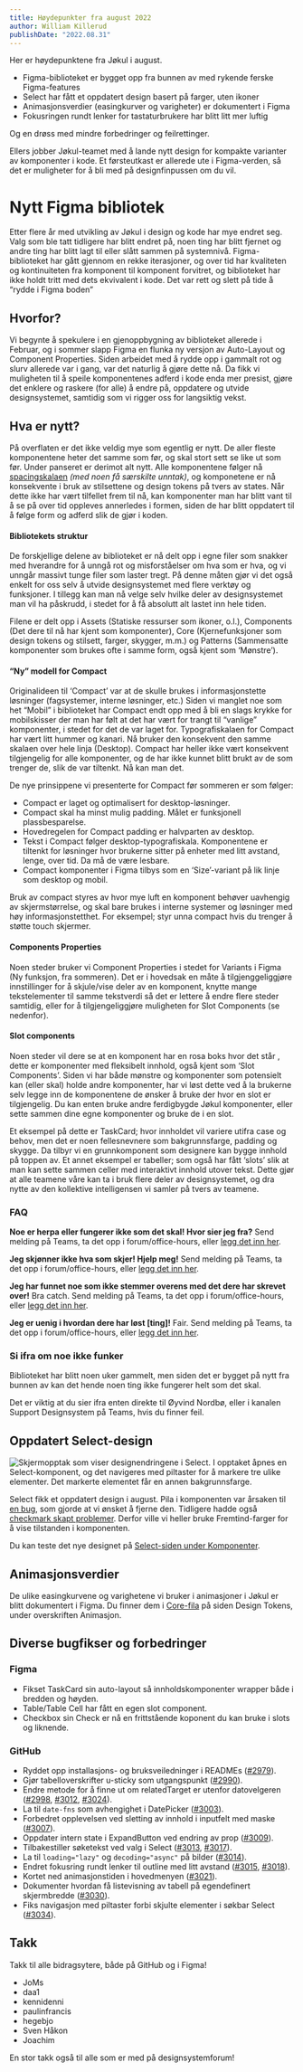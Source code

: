 ```yaml
---
title: Høydepunkter fra august 2022
author: William Killerud
publishDate: "2022.08.31"
---
```


<Ingress>Her er høydepunktene fra Jøkul i august.</Ingress>

-   Figma-biblioteket er bygget opp fra bunnen av med rykende ferske Figma-features
-   Select har fått et oppdatert design basert på farger, uten ikoner
-   Animasjonsverdier (easingkurver og varigheter) er dokumentert i Figma
-   Fokusringen rundt lenker for tastaturbrukere har blitt litt mer luftig

Og en drøss med mindre forbedringer og feilrettinger.

Ellers jobber Jøkul-teamet med å lande nytt design for kompakte varianter av komponenter i kode. Et førsteutkast er allerede ute i Figma-verden, så det er muligheter for å bli med på designfinpussen om du vil.
# Nytt Figma bibliotek

Etter flere år med utvikling av Jøkul i design og kode har mye endret seg. Valg som ble tatt tidligere har blitt endret på, noen ting har blitt fjernet og andre ting har blitt lagt til eller slått sammen på systemnivå. Figma-biblioteket har gått gjennom en rekke iterasjoner, og over tid har kvaliteten og kontinuiteten fra komponent til komponent forvitret, og biblioteket har ikke holdt tritt med dets ekvivalent i kode. Det var rett og slett på tide å “rydde i Figma boden”

## Hvorfor?

Vi begynte å spekulere i en gjenoppbygning av biblioteket allerede i Februar, og i sommer slapp Figma en flunka ny versjon av Auto-Layout og Component Properties. Siden arbeidet med å rydde opp i gammalt rot og slurv allerede var i gang, var det naturlig å gjøre dette nå. Da fikk vi muligheten til å speile komponentenes adferd i kode enda mer presist, gjøre det enklere og raskere (for alle) å endre på, oppdatere og utvide designsystemet, samtidig som vi rigger oss for langsiktig vekst.

## Hva er nytt?

På overflaten er det ikke veldig mye som egentlig er nytt. De aller fleste komponentene heter det samme som før, og skal stort sett se like ut som før. Under panseret er derimot alt nytt. Alle komponentene følger nå [spacingskalaen](https://jokul.fremtind.no/komponenter/spacing#skala) *(med noen få særskilte unntak)*, og komponetene er nå konsekvente i bruk av stilsettene og design tokens på tvers av states. Når dette ikke har vært tilfellet frem til nå, kan komponenter man har blitt vant til å se på over tid oppleves annerledes i formen, siden de har blitt oppdatert til å følge form og adferd slik de gjør i koden.

#### Bibliotekets struktur

De forskjellige delene av biblioteket er nå delt opp i egne filer som snakker med hverandre for å unngå rot og misforståelser om hva som er hva, og vi unngår massivt tunge filer som laster tregt. På denne måten gjør vi det også enkelt for oss selv å utvide designsystemet med flere verktøy og funksjoner. I tillegg kan man nå velge selv hvilke deler av designsystemet man vil ha påskrudd, i stedet for å få absolutt alt lastet inn hele tiden.

Filene er delt opp i Assets (Statiske ressurser som ikoner, o.l.), Components (Det dere til nå har kjent som komponenter), Core (Kjernefunksjoner som design tokens og stilsett, farger, skygger, m.m.) og Patterns (Sammensatte komponenter som brukes ofte i samme form, også kjent som ‘Mønstre’).

#### “Ny” modell for Compact

Originalideen til ‘Compact’ var at de skulle brukes i informasjonstette løsninger (fagsystemer, interne løsninger, etc.) Siden vi manglet noe som het “Mobil” i biblioteket har Compact endt opp med å bli en slags krykke for mobilskisser der man har følt at det har vært for trangt til “vanlige” komponenter, i stedet for det de var laget for. Typografiskalaen for Compact har vært litt hummer og kanari. Nå bruker den konsekvent den samme skalaen over hele linja (Desktop). Compact har heller ikke vært konsekvent tilgjengelig for alle komponenter, og de har ikke kunnet blitt brukt av de som trenger de, slik de var tiltenkt. Nå kan man det.

De nye prinsippene vi presenterte for Compact før sommeren er som følger:
-   Compact er laget og optimalisert for desktop-løsninger.
-   Compact skal ha minst mulig padding. Målet er funksjonell plassbesparelse.
-   Hovedregelen for Compact padding er halvparten av desktop.
-   Tekst i Compact følger desktop-typografiskala. Komponentene er tiltenkt for løsninger hvor brukerne sitter på enheter med litt avstand, lenge, over tid. Da må de være lesbare.
-   Compact komponenter i Figma tilbys som en ‘Size’-variant på lik linje som desktop og mobil.

Bruk av compact styres av hvor mye luft en komponent behøver uavhengig av skjermstørrelse, og skal bare brukes i interne systemer og løsninger med høy informasjonstetthet. For eksempel; styr unna compact hvis du trenger å støtte touch skjermer.

#### Components Properties

Noen steder bruker vi Component Properties i stedet for Variants i Figma (Ny funksjon, fra sommeren). Det er i hovedsak en måte å tilgjenggeliggjøre innstillinger for å skjule/vise deler av en komponent, knytte mange tekstelementer til samme tekstverdi så det er lettere å endre flere steder samtidig, eller for å tilgjengeliggjøre muligheten for Slot Components (se nedenfor).

#### Slot components

Noen steder vil dere se at en komponent har en rosa boks hvor det står <Erstatt meg>, dette er komponenter med fleksibelt innhold, også kjent som ‘Slot Components’. Siden vi har både mønstre og komponenter som potensielt kan (eller skal) holde andre komponenter, har vi løst dette ved å la brukerne selv legge inn de komponentene de ønsker å bruke der hvor en slot er tilgjengelig. Du kan enten bruke andre ferdigbygde Jøkul komponenter, eller sette sammen dine egne komponenter og bruke de i en slot.

Et eksempel på dette er TaskCard; hvor innholdet vil variere utifra case og behov, men det er noen fellesnevnere som bakgrunnsfarge, padding og skygge. Da tilbyr vi en grunnkomponent som designere kan bygge innhold på toppen av. Et annet eksempel er tabeller; som også har fått ‘slots’ slik at man kan sette sammen celler med interaktivt innhold utover tekst. Dette gjør at alle teamene våre kan ta i bruk flere deler av designsystemet, og dra nytte av den kollektive intelligensen vi samler på tvers av teamene.
 

### FAQ
**Noe er herpa eller fungerer ikke som det skal! Hvor sier jeg fra?**
Send melding på Teams, ta det opp i forum/office-hours, eller [legg det inn her](https://github.com/fremtind/jokul/issues/new?assignees=&labels=%F0%9F%90%9D%20bug&template=feilmelding.md&title=Feil:%20).

**Jeg skjønner ikke hva som skjer! Hjelp meg!**
Send melding på Teams, ta det opp i forum/office-hours, eller [legg det inn her](https://github.com/fremtind/jokul/discussions/new?category=sp%C3%B8rsm%C3%A5l-og-svar).

**Jeg har funnet noe som ikke stemmer overens med det dere har skrevet over!**
Bra catch. Send melding på Teams, ta det opp i forum/office-hours, eller [legg det inn her](https://github.com/fremtind/jokul/issues/new?assignees=&labels=%F0%9F%90%9D%20bug&template=feilmelding.md&title=Feil:%20).

**Jeg er uenig i hvordan dere har løst [ting]!**
Fair. Send melding på Teams, ta det opp i forum/office-hours, eller [legg det inn her](https://github.com/fremtind/jokul/discussions/new?category=ideer).

### Si ifra om noe ikke funker

Biblioteket har blitt noen uker gammelt, men siden det er bygget på nytt fra bunnen av kan det hende noen ting ikke fungerer helt som det skal.

Det er viktig at du sier ifra enten direkte til Øyvind Nordbø, eller i kanalen Support Designsystem på Teams, hvis du finner feil.

## Oppdatert Select-design

![Skjermopptak som viser designendringene i Select. I opptaket åpnes en Select-komponent, og det navigeres med piltaster for å markere tre ulike elementer. Det markerte elementet får en annen bakgrunnsfarge.](/assets/blog/updates/august-2022/aug22-select-design-changes.gif)

Select fikk et oppdatert design i august. Pila i komponenten var årsaken til [en bug](https://github.com/fremtind/jokul/issues/3001), som gjorde at vi ønsket å fjerne den. Tidligere hadde også [checkmark skapt problemer](https://github.com/fremtind/jokul/pull/2995). Derfor ville vi heller bruke Fremtind-farger for å vise tilstanden i komponenten.

Du kan teste det nye designet på [Select-siden under Komponenter](https://jokul.fremtind.no/komponenter/select).

## Animasjonsverdier

De ulike easingkurvene og varighetene vi bruker i animasjoner i Jøkul er blitt dokumentert i Figma. Du finner dem i [Core-fila](https://www.figma.com/file/F65UrpWc7JsWYhDJgMD8F8/Core?node-id=0%3A1) på siden Design Tokens, under overskriften Animasjon.

## Diverse bugfikser og forbedringer

### Figma

-   Fikset TaskCard sin auto-layout så innholdskomponenter wrapper både i bredden og høyden.
-   Table/Table Cell har fått en egen slot component.
-   Checkbox sin Check er nå en frittstående koponent du kan bruke i slots og liknende.

### GitHub

-   Ryddet opp installasjons- og bruksveiledninger i READMEs ([#2979](https://github.com/fremtind/jokul/pull/2979)).
-   Gjør tabelloverskrifter u-sticky som utgangspunkt ([#2990](https://github.com/fremtind/jokul/pull/2990)).
-   Endre metode for å finne ut om relatedTarget er utenfor datovelgeren ([#2998](https://github.com/fremtind/jokul/pull/2998), [#3012](https://github.com/fremtind/jokul/pull/3012), [#3024](https://github.com/fremtind/jokul/pull/3024)).
-   La til `date-fns` som avhengighet i DatePicker ([#3003](https://github.com/fremtind/jokul/pull/3003)).
-   Forbedret opplevelsen ved sletting av innhold i inputfelt med maske ([#3007](https://github.com/fremtind/jokul/pull/3007)).
-   Oppdater intern state i ExpandButton ved endring av prop ([#3009](https://github.com/fremtind/jokul/pull/3009)).
-   Tilbakestiller søketekst ved valg i Select ([#3013](https://github.com/fremtind/jokul/pull/3013), [#3017](https://github.com/fremtind/jokul/pull/3017)).
-   La til `loading="lazy"` og `decoding="async"` på bilder ([#3014](https://github.com/fremtind/jokul/pull/3014)).
-   Endret fokusring rundt lenker til outline med litt avstand ([#3015](https://github.com/fremtind/jokul/pull/3015), [#3018](https://github.com/fremtind/jokul/pull/3018)).
-   Kortet ned animasjonstiden i hovedmenyen ([#3021](https://github.com/fremtind/jokul/pull/3021)).
-   Dokumenter hvordan få listevisning av tabell på egendefinert skjermbredde ([#3030](https://github.com/fremtind/jokul/pull/3030)).
-   Fiks navigasjon med piltaster forbi skjulte elementer i søkbar Select ([#3034](https://github.com/fremtind/jokul/pull/3034)).

## Takk

Takk til alle bidragsytere, både på GitHub og i Figma!

-   JoMs
-   daa1
-   kennidenni
-   paulinfrancis
-   hegebjo
-   Sven Håkon
-   Joachim

En stor takk også til alle som er med på designsystemforum!
